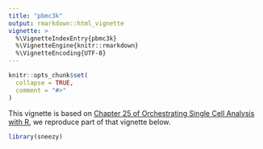 ```yaml
---
title: "pbmc3k"
output: rmarkdown::html_vignette
vignette: >
  %\VignetteIndexEntry{pbmc3k}
  %\VignetteEngine{knitr::rmarkdown}
  %\VignetteEncoding{UTF-8}
---
```


```r
knitr::opts_chunk$set(
  collapse = TRUE,
  comment = "#>"
)
```

This vignette is based on 
[Chapter 25 of Orchestrating Single Cell Analysis with R](https://osca.bioconductor.org/pbmc-3k-10x-dataset-filtered.html), we 
reproduce part of that vignette below. 

```r
library(sneezy)
```
